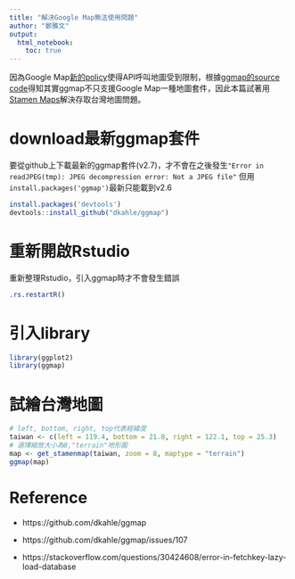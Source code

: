 ```yaml
---
title: "解決Google Map無法使用問題"
author: "鄭雅文"
output: 
  html_notebook:
    toc: true
---
```

因為Google Map[新的policy](https://cloud.google.com/maps-platform/terms/)使得API呼叫地圖受到限制，根據[ggmap的source code](https://github.com/dkahle/ggmap)得知其實ggmap不只支援Google Map一種地圖套件，因此本篇試著用[Stamen Maps](http://maps.stamen.com/)解決存取台灣地圖問題。

# download最新ggmap套件
要從github上下載最新的ggmap套件(v2.7)，才不會在之後發生`"Error in readJPEG(tmp): JPEG decompression error: Not a JPEG file"`
但用`install.packages('ggmap')`最新只能載到v2.6
```r
install.packages('devtools')
devtools::install_github("dkahle/ggmap")
```
# 重新開啟Rstudio
重新整理Rstudio，引入ggmap時才不會發生錯誤
```r
.rs.restartR()
```
# 引入library
```r
library(ggplot2)
library(ggmap)
```

# 試繪台灣地圖
```r
# left, bottom, right, top代表經緯度
taiwan <- c(left = 119.4, bottom = 21.8, right = 122.1, top = 25.3)
# 選擇縮放大小為8,"terrain"地形圖
map <- get_stamenmap(taiwan, zoom = 8, maptype = "terrain")
ggmap(map)
```
# Reference

* https://github.com/dkahle/ggmap

* https://github.com/dkahle/ggmap/issues/107

* https://stackoverflow.com/questions/30424608/error-in-fetchkey-lazy-load-database

